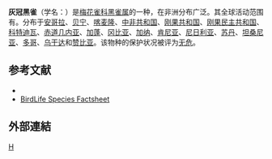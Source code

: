 {{Speciesbox 
| taxon =  Nigrita canicapilla
| status = LC | status_system = IUCN3.1
| authority = ({{link-en|休·埃德温·斯特里克兰|Hugh Edwin Strickland|Strickland}}, 1841)
}}

'''灰冠黑雀'''（学名：{{lang|la|''Nigrita canicapilla''}}）是[[梅花雀科|梅花雀科]][[黑雀属|黑雀属]]的一种，在非洲分布广泛。其全球活动范围有{{convert|3700000|sqkm|ha}}。分布于[[安哥拉|安哥拉]]、[[贝宁|贝宁]]、[[喀麦隆|喀麦隆]]、[[中非共和国|中非共和国]]、[[刚果共和国|刚果共和国]]、[[刚果民主共和国|刚果民主共和国]]、[[科特迪瓦|科特迪瓦]]、[[赤道几内亚|赤道几内亚]]、[[加蓬|加蓬]]、[[冈比亚|冈比亚]]、[[加纳|加纳]]、[[肯尼亚|肯尼亚]]、[[尼日利亚|尼日利亚]]、[[苏丹|苏丹]]、[[坦桑尼亚|坦桑尼亚]]、[[多哥|多哥]]、[[乌干达|乌干达]]和[[赞比亚|赞比亚]]。该物种的保护状况被评为[[无危|无危]]。

== 参考文献 ==
* {{IUCN2010 | assessors = BirdLife International | year = 2009 | id = 149326 | title = Nigrita canicapillus | version = 2010.3 | downloaded = 2010-11-04 }}
* [http://www.birdlife.org/datazone/species/index.html?action=SpcHTMDetails.asp&sid=8603&m=0 BirdLife Species Factsheet] {{Wayback|url=http://www.birdlife.org/datazone/species/index.html?action=SpcHTMDetails.asp&sid=8603&m=0 |date=20070929150738 }}

==外部連結==
{{Taxonbar}}
[[Category:黑雀属|H]]